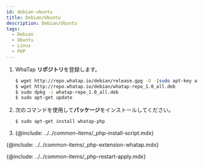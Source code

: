 ```yaml
---
id: debian-ubuntu
title: Debian/Ubuntu
description: Debian/Ubuntu
tags:
  - Debian
  - Ubuntu
  - Linux
  - PHP
---
```


1.  WhaTap **リポジトリ**を登録します。 

    ```bash title=SH
    $ wget http://repo.whatap.io/debian/release.gpg -O -|sudo apt-key add -
    $ wget http://repo.whatap.io/debian/whatap-repo_1.0_all.deb
    $ sudo dpkg -i whatap-repo_1.0_all.deb
    $ sudo apt-get update
    ```

2.  次のコマンドを使用して**パッケージ**をインストールしてください。 

    ```bash title=SH
    $ sudo apt-get install whatap-php
    ```

3.  {@include: ../../common-items/_php-install-script.mdx}

{@include: ../../common-items/_php-extension-whatap.mdx}

{@include: ../../common-items/_php-restart-apply.mdx} 
